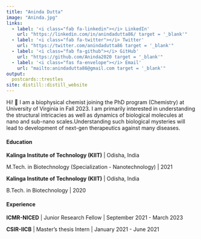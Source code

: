 ```yaml
---
title: "Aninda Dutta"
image: "Aninda.jpg"
links:
  - label: '<i class="fab fa-linkedin"></i> LinkedIn'
    url: "https://linkedin.com/in/anindadutta86/ target = '_blank'"
  - label: '<i class="fab fa-twitter"></i> Twitter'
    url: "https://twitter.com/anindadutta86 target = '_blank'"
  - label: '<i class="fab fa-github"></i> GitHub'
    url: "https://github.com/Aninda2020 target = '_blank'"
  - label: '<i class="fas fa-envelope"></i> Email'
    url: "mailto:anindadutta86@gmail.com target = '_blank'"
output:
  postcards::trestles
site: distill::distill_website
---
```

 
Hi! <span class="wave">👋</span> I am a biophysical chemist joining the PhD program (Chemistry) at University of Virginia in Fall 2023. I am primarily interested in understanding the structural intricacies as well as dynamics of biological molecules at nano and sub-nano scales.Understanding such biological mysteries will lead to development of next-gen therapeutics against many diseases.



#### Education

**Kalinga Institute of Technology (KIIT)** | Odisha, India

M.Tech. in Biotechnology (Specialization - Nanotechnology) | 2021


**Kalinga Institute of Technology (KIIT)** | Odisha, India

B.Tech. in Biotechnology | 2020



#### Experience

**ICMR-NICED** | Junior Research Fellow | September 2021 - March 2023

**CSIR-IICB** | Master's thesis Intern | January 2021 - June 2021
